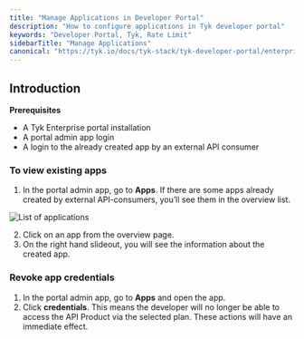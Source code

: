 ```yaml
---
title: "Manage Applications in Developer Portal"
description: "How to configure applications in Tyk developer portal"
keywords: "Developer Portal, Tyk, Rate Limit"
sidebarTitle: "Manage Applications"
canonical: "https://tyk.io/docs/tyk-stack/tyk-developer-portal/enterprise-developer-portal/api-access/manage-apps-credentials"
---
```


## Introduction

**Prerequisites**

- A Tyk Enterprise portal installation
- A portal admin app login
- A login to the already created app by an external API consumer

### To view existing apps

1. In the portal admin app, go to **Apps**. If there are some apps already created by external API-consumers, you’ll see them in the overview list.
<img src="/img/dashboard/portal-management/enterprise-portal/list-of-app-admin-app.png" alt="List of applications" />

2. Click on an app from the overview page.
3. On the right hand slideout, you will see the information about the created app.

### Revoke app credentials

1. In the portal admin app, go to **Apps** and open the app.
2. Click **credentials**. This means the developer will no longer be able to access the API Product via the selected plan. These actions will have an immediate effect.

